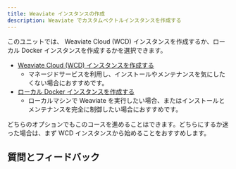 ```yaml
---
title: Weaviate インスタンスの作成
description: Weaviate でカスタムベクトルインスタンスを作成する
---
```


このユニットでは、 Weaviate Cloud (WCD) インスタンスを作成するか、ローカル Docker インスタンスを作成するかを選択できます。

- [Weaviate Cloud (WCD) インスタンスを作成する](./10_create_wcs.mdx)
    - マネージドサービスを利用し、インストールやメンテナンスを気にしたくない場合におすすめです。
- [ローカル Docker インスタンスを作成する](./20_create_docker.mdx)
    - ローカルマシンで Weaviate を実行したい場合、またはインストールとメンテナンスを完全に制御したい場合におすすめです。

どちらのオプションでもこのコースを進めることはできます。どちらにするか迷った場合は、まず WCD インスタンスから始めることをおすすめします。

## 質問とフィードバック


<DocsFeedback/>